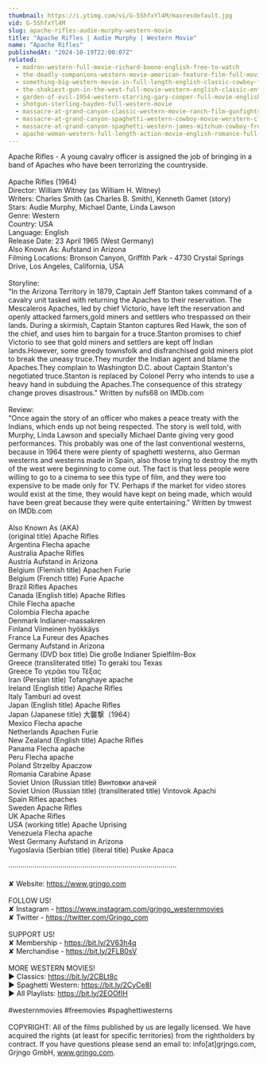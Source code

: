 ```yaml
---
thumbnail: https://i.ytimg.com/vi/G-5ShfxYl4M/maxresdefault.jpg
vid: G-5ShfxYl4M
slug: apache-rifles-audie-murphy-western-movie
title: "Apache Rifles | Audie Murphy | Western Movie"
name: "Apache Rifles"
publishedAt: "2024-10-19T22:00:07Z"
related:
  - madron-western-full-movie-richard-boone-english-free-to-watch
  - the-deadly-companions-western-movie-american-feature-film-full-movie-english-free-films
  - something-big-western-movie-in-full-length-english-classic-cowboy-film-free-full-westerns
  - the-shakiest-gun-in-the-west-full-movie-western-english-classic-entire-film-full-free-movies
  - garden-of-evil-1954-western-starring-gary-cooper-full-movie-english-full-free-western-movies
  - shotgun-sterling-hayden-full-western-movie
  - massacre-at-grand-canyon-classic-western-movie-ranch-film-gunfights
  - massacre-at-grand-canyon-spaghetti-western-cowboy-movie-werstern-classic-english
  - massacre-at-grand-canyon-spaghetti-western-james-mitchum-cowboy-free-westerns
  - apache-woman-western-full-length-action-movie-english-romance-full-film
---
```


Apache Rifles - A young cavalry officer is assigned the job of bringing in a band of Apaches who have been terrorizing the countryside.<br />
<br />
Apache Rifles (1964)<br />
Director: William Witney (as William H. Witney)<br />
Writers: Charles Smith (as Charles B. Smith), Kenneth Gamet (story) <br />
Stars: Audie Murphy, Michael Dante, Linda Lawson<br />
Genre: Western<br />
Country: USA<br />
Language: English<br />
Release Date: 23 April 1965 (West Germany) <br />
Also Known As: Aufstand in Arizona <br />
Filming Locations: Bronson Canyon, Griffith Park - 4730 Crystal Springs Drive, Los Angeles, California, USA<br />
<br />
Storyline:<br />
"In the Arizona Territory in 1879, Captain Jeff Stanton takes command of a cavalry unit tasked with returning the Apaches to their reservation. The Mescaleros Apaches, led by chief Victorio, have left the reservation and openly attacked farmers,gold miners and settlers who trespassed on their lands. During a skirmish, Captain Stanton captures Red Hawk, the son of the chief, and uses him to bargain for a truce.Stanton promises to chief Victorio to see that gold miners and settlers are kept off Indian lands.However, some greedy townsfolk and disfranchised gold miners plot to break the uneasy truce.They murder the Indian agent and blame the Apaches.They complain to Washington D.C. about Captain Stanton's negotiated truce.Stanton is replaced by Colonel Perry who intends to use a heavy hand in subduing the Apaches.The consequence of this strategy change proves disastrous." Written by nufs68 on IMDb.com <br />
<br />
Review:<br />
"Once again the story of an officer who makes a peace treaty with the Indians, which ends up not being respected. The story is well told, with Murphy, Linda Lawson and specially Michael Dante giving very good performances. This probably was one of the last conventional westerns, because in 1964 there were plenty of spaghetti westerns, also German westerns and westerns made in Spain, also those trying to destroy the myth of the west were beginning to come out. The fact is that less people were willing to go to a cinema to see this type of film, and they were too expensive to be made only for TV. Perhaps if the market for video stores would exist at the time, they would have kept on being made, which would have been great because they were quite entertaining." Written by tmwest on IMDb.com <br />
<br />
Also Known As (AKA)<br />
(original title) Apache Rifles<br />
Argentina Flecha apache<br />
Australia Apache Rifles<br />
Austria Aufstand in Arizona<br />
Belgium (Flemish title) Apachen Furie<br />
Belgium (French title) Furie Apache<br />
Brazil Rifles Apaches<br />
Canada (English title) Apache Rifles<br />
Chile Flecha apache<br />
Colombia Flecha apache<br />
Denmark Indianer-massakren<br />
Finland Viimeinen hyökkäys<br />
France La Fureur des Apaches<br />
Germany Aufstand in Arizona<br />
Germany (DVD box title) Die große Indianer Spielfilm-Box<br />
Greece (transliterated title) To geraki tou Texas<br />
Greece Το γεράκι του Τέξας<br />
Iran (Persian title) Tofanghaye apache<br />
Ireland (English title) Apache Rifles<br />
Italy Tamburi ad ovest<br />
Japan (English title) Apache Rifles<br />
Japan (Japanese title) 大襲撃（1964）<br />
Mexico Flecha apache<br />
Netherlands Apachen Furie<br />
New Zealand (English title) Apache Rifles<br />
Panama Flecha apache<br />
Peru Flecha apache<br />
Poland Strzelby Apaczow<br />
Romania Carabine Apase<br />
Soviet Union (Russian title) Винтовки апачей<br />
Soviet Union (Russian title) (transliterated title) Vintovok Apachi<br />
Spain Rifles apaches<br />
Sweden Apache Rifles<br />
UK Apache Rifles<br />
USA (working title) Apache Uprising<br />
Venezuela Flecha apache<br />
West Germany Aufstand in Arizona<br />
Yugoslavia (Serbian title) (literal title) Puske Apaca<br />
<br />
····················································································<br />
<br />
✘ Website: https://www.grjngo.com<br />
<br />
FOLLOW US!<br />
✘ Instagram - https://www.instagram.com/grjngo_westernmovies<br />
✘ Twitter - https://twitter.com/Grjngo_com<br />
<br />
SUPPORT US!<br />
✘ Membership - https://bit.ly/2V63h4q<br />
✘ Merchandise - https://bit.ly/2FLB0sV<br />
<br />
MORE WESTERN MOVIES! <br />
► Classics: https://bit.ly/2CBLt8c <br />
► Spaghetti Western: https://bit.ly/2CyCe8I <br />
► All Playlists: https://bit.ly/2EOOfIH <br />
<br />
#westernmovies #freemovies #spaghettiwesterns<br />
<br />
COPYRIGHT: All of the films published by us are legally licensed. We have acquired the rights (at least for specific territories) from the rightholders by contract. If you have questions please send an email to: info[at]grjngo.com, Grjngo GmbH, www.grjngo.com.